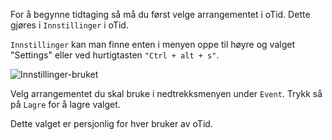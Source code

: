 For å begynne tidtaging så må du først velge arrangementet i oTid. Dette gjøres i `Innstillinger` i oTid.

`Innstillinger` kan man finne enten i menyen oppe til høyre og valget "Settings" eller ved hurtigtasten `"Ctrl + alt + s"`.

![Innstillinger-bruket](/img/inntillingeruser.png)

Velg arrangementet du skal bruke i nedtrekksmenyen under `Event`. Trykk så på `Lagre` for å lagre valget.

Dette valget er persjonlig for hver bruker av oTid.
